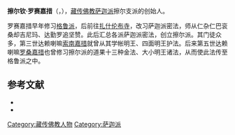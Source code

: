 '''擦尔钦·罗赛嘉措'''（{{bo|z=ཚར་ཆེན་བློ་གསལ་རྒྱ་མཚོ་|w=tshar chen blo gsal rgya mtsho}}，{{bd|1494年||1566年}}），[[藏传佛教|藏传佛教]][[萨迦派|萨迦派]]擦尔支派的创始人。

罗赛嘉措早年修习[[格鲁派|格鲁派]]，后前往[[扎什伦布寺|扎什伦布寺]]，改习萨迦派密法，师从仁杂仁巴衮桑却吉尼玛、达勤罗追坚赞。此后汇总各派萨迦派密法，创立擦尔派。其门徒众多，第三世达赖喇嘛[[索南嘉措|索南嘉措]]就曾从其学帐明王、四面明王护法。后来第五世达赖喇嘛[[罗桑嘉措|罗桑嘉措]]也曾修习擦尔派的道果十三种金法、大小明王诸法，从而使此法传至格鲁派之中。

== 参考文献 ==
{{ReflistH}}
* {{cite book|title=《中国藏传佛教名僧录》|publisher=甘肃民族出版社|author=唐景福}}
* {{cite book|title=《中国民族史人物辞典》|editor=高文德|publisher=中国社会科学出版社|year=1990}}
{{ReflistF}}

[[Category:藏传佛教人物|Category:藏传佛教人物]]
[[Category:萨迦派|Category:萨迦派]]